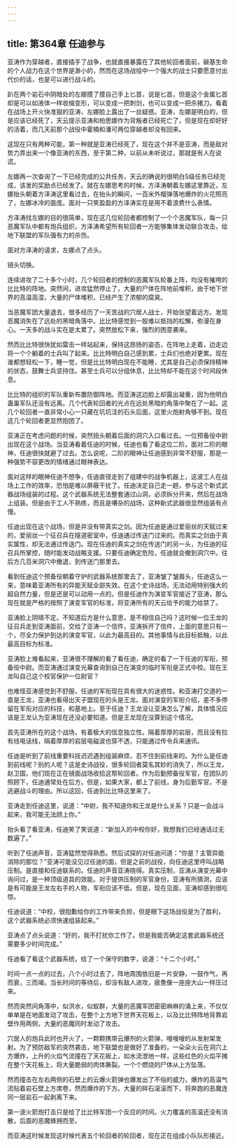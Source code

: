 ```yaml
---
---
---
```

title: 第364章 任迪参与
---



亚涛作为穿越者，直接插手了战争，也就直接暴露在了其他轮回者面前，碳基生命的个人战力在这个世界是渺小的，然而在这场战役中一个强大的战士只要愿意付出代价的话，也是可以进行战斗的。

趴在两个岩石中阴暗处的左娜摸了摸自己手上匕首，说是匕首，但是这个金属匕首却是可以如液体一样收缩变形，可以变成一把刺剑，也可以变成一把杀猪刀。看着在战场上开火快准狠的亚涛，左娜脸上露出了一丝疑惑。亚涛，左娜是明白的，但是应该已经死了，天云提示亚涛和柏思娜作为背叛者已经死亡了，但是现在却好好的活着，而几天前那个战役中霍楠和潘可两位穿越者却没有回来。

这现在只有两种可能，第一种就是亚涛已经死了，现在这个并不是亚涛，而是敌对势力弄出来一个像亚涛的东西，至于第二种，以前从未听说过，那就是有人在说谎。

左娜再一次查询了一下已经完成的公共任务，天云的确说的很明白S级任务已经完成，该发的奖励点已经发了。就在左娜思考的时候，方泽涛朝着左娜这里靠近，左娜抬头朝着方泽涛这里看过去，在抬头的瞬间，一百米外榴弹落地爆炸的火花照亮了，左娜冰冷的面庞。面对一只笑盈盈的方泽涛实在是用不着浪费什么表情。

方泽涛找左娜的目的很简单，现在这几位轮回者都控制了一个个恶魔军队，每一只恶魔军队中都有炮兵组织，方泽涛希望所有轮回者一方能够集体发动联合攻击，给地下联盟的军队强有力的杀伤。

面对方泽涛的请求，左娜点了点头。

镜头切换。

连续进攻了二十多个小时，几个轮回者的控制的恶魔军队轮番上阵，均没有摧垮的比比特的阵地。突然间，进攻猛然停止了，大量的尸体在阵地前堆积，由于地下世界的高温高湿，大量的尸体堆积，已经产生了浓郁的腐臭。

当恶魔军团大量退去，很多经历了一天苦战的穴居人战士，开始张望着远方。发现恶魔消失在了远处的黑暗角落中。比比特感觉到一股难以抵挡的松懈，弥漫在身心。一天多的战斗实在是太累了。突然放松下来，强烈的困意袭来。

然而比比特很快犹如雷击一样站起来，保持这昂扬的姿态，在阵地上走着，边走边将一个个躺着的士兵叫了起来。比比特明白自己感到累，士兵们也绝对更累。现在谁都想轻松一下，睡一觉，但是比比特明白现在不能睡，尤其是自己必须保持精神的状态，鼓舞士兵坚持住。甚至士兵可以分组休息，比比特却不能在这个时间段休息。

比比特的组织的军队重新布置防御阵地。而亚涛这边脸上却露出凝重，因为他明白蛊巢军队还没有远离。几个代表轮回者的光点在远处黑暗的角落中聚在了一起。这几个轮回者一直非常小心一只藏在坑坑洼的石头后面，这里火炮射角够不到。现在这几个轮回者更显然抱团了。

亚涛正在考虑问题的时候，突然扭头朝着后面的洞穴入口看过去。一位预备役中尉出现在这个战场。当亚涛看着任迪的时候，任迪也看了看这位二阶。面对二阶的眼神，任迪很快就避了过去。怎么说呢，二阶的眼神让任迪感到非常不舒服，那是一种强势不容更改的情绪通过眼神表达。

面对这样的眼神任迪不想争，任迪直径走到了组建中的战争机器上，这波工人在战场上工作的效率，恐怕是难以屏蔽干扰了。任迪决定自己走一趟，参与这个新式武器战场组装的过程。这个武器系统无法整套通过山洞，必须拆分开来，然后在战场上组装。但是由于工人不熟练，而且是嘈杂的战场，这种新式武器很显然组装有点慢。

任迪出现在这个战场，但是并没有带真实之剑。因为任迪是通过爱丽丝的天赋过来的，爱丽丝一个征召兵在隧道密室中，任迪通过传送门过来的。而真实之剑由于真实属性，却无法通过传送门。现在任迪的真实之剑在传送门的另一头，为任迪的征召兵所掌控，随时能发动战略支援。只要任迪确定危险，任迪就会撤到洞穴中。往后方几百米洞穴中撤退，到传送门那里去。

看到任迪这个预备役朝着守护的武器系统那里去了，亚涛皱了皱眉头，任迪这么一来，意味着亚涛所有的异能天赋全部失效。在这个史诗战场，无法动用特别强大的超自然力量，但是还是可以动用一点的。但是任迪作为演变军官接近了亚涛，那么现在就是严格的按照了演变军官的标准，将亚涛所有的天云给予的能力给禁了。

亚涛脸上阴晴不定。不知道后方是什么意思，是不相信自己吗？这时候一位王龙的征召兵走到亚涛面前，交给了亚涛一个信件，亚涛拆开了信件，上面的意思只有一个，尽全力保护到达的演变军官，以此为最高目的。其他事情与此目标抵触，以此最高目标为标准。

亚涛脸上难看起来，亚涛很不理解的看了看任迪，确定的看了一下任迪的军衔，预备役中尉。而亚涛通过演变光幕查询到自己在演变的临时军衔是正式中校。现在王龙叫自己这个校官保护一位尉官？

也难怪亚涛感觉到不舒服，任迪的军衔现在具有很大的迷惑性。和亚涛打交道的一直是王龙，亚涛也看得出天子盟现在的头是王龙。面对演变的军衔介绍，差不多停留在军衔对应的科技，和基地上。至于任迪？王龙没让亚涛怎么了解，具体情况应该是王龙认为亚涛现在还没必要知道。但是王龙现在没算到这个情况。

首先亚涛所在的这个战场，有着极大的信息独立性。隔着厚厚的岩层，而且没有拉有线电话线，隔着厚厚的岩层电磁波也穿不透，只能通过传令兵来通讯。

任迪是听到了前线重要科技迟迟遇到组装麻烦，忍不住到前线来的。为什么是任迪到前线呢？别的人呢？这是史诗战役，很多轮回者莫名其妙的消失了，所以王龙，赵卫国，他们现在正在镜面战场收拾这帮轮回者。作为后勤预备役军官，在团队的照顾下，任迪通常处在后方。但是，如果大家，都上了前线，身为后勤军官，不是逃避战斗的理由。所以这回，任迪到比比特这里来了。

亚涛走到任迪这里，说道：“中尉，我不知道你和王龙是什么关系？只是一会战斗起来，我可能无法顾上你。”

抬头看了看亚涛，任迪笑了笑说道：“新加入的中校你好，我想我们已经通话过无数遍了。”

听到了任迪声音，亚涛猛然觉得熟悉。然后试探的对任迪问道：“你是？主管异能消除的那位？”亚涛可能没见过任迪的面，但是之前的战役，向任迪这里呼叫战略压制。是直接和任迪联系的。任迪的声音亚涛晓得。真实压制，亚涛从演变光幕中询问过，是一种顶级道具的效能。对于提供压制的军官身份，亚涛有所猜测，应该是有可能是王龙左右手的人物，军衔应该不低。但是，现在见面，亚涛却感到很吃惊。

任迪说道：“中校，很抱歉给你的工作带来负担，但是眼下这场战役是为了胜利，这个武器系统必须快速组装起来。”

亚涛点了点头说道：“好的，我不打扰你工作了。但是我能否确定这套武器系统还需要多少时间完成。”

任迪看了看这个武器系统，给了一个保守的数字，说道：“十二个小时。”

时间一点一点的过去，八个小时过去了，阵地周围依旧是一片安静，一鼓作气，再而衰，三而竭。当长时间的等待后，却没有敌人进攻，疲惫像一座座大山一样压过来。

然而突然间角落中，似洪水，似蚁群，大量的恶魔军团密密麻麻的涌上来，不仅仅单单是在地面发动了攻击，在整个上方地下世界天花板上，以及比比特阵地背靠岩壁作用两侧，大量的恶魔同时发动了攻击。

穴居人的炮兵此时也开火了，一颗颗携带云爆剂的火箭弹，嗖嗖嗖的从发射架发射。为了预防敌军的突然袭击，地下联盟也是做好了准备的，一朵朵火云在洞穴上方爆炸，上升的火焰气流撞在了天花板上，如水流泄地一样，这些红色的火焰平摊在整个天花板上，将大量脆弱的肉体撕裂。一个个燃烧的尸体从上方坠落。

然而撞击在左右两侧的石壁上的云爆火箭弹也爆发出了不俗的威力，爆炸的高温气流贴着岩石壁上方席卷，然而爆炸的下方。大量的碎石滚滚而下，将奔跑的恶魔连同一层岩石一起剥离下来。

第一波火箭炮打击只是给了比比特军团一个反应的时间。火力覆盖的高温还没有消散，后面的恶魔蜂拥而至。

而亚涛这时候发现这时候代表五个轮回者的轮回者，现在正在组成小队队形接近。